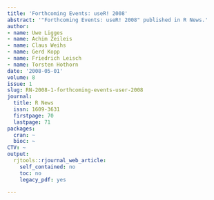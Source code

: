 ```yaml
---
title: 'Forthcoming Events: useR! 2008'
abstract: '"Forthcoming Events: useR! 2008" published in R News.'
author:
- name: Uwe Ligges
- name: Achim Zeileis
- name: Claus Weihs
- name: Gerd Kopp
- name: Friedrich Leisch
- name: Torsten Hothorn
date: '2008-05-01'
volume: 8
issue: 1
slug: RN-2008-1-forthcoming-events-user-2008
journal:
  title: R News
  issn: 1609-3631
  firstpage: 70
  lastpage: 71
packages:
  cran: ~
  bioc: ~
CTV: ~
output:
  rjtools::rjournal_web_article:
    self_contained: no
    toc: no
    legacy_pdf: yes

---
```

